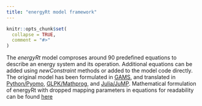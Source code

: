 ```yaml
---
title: "energyRt model framework"
---
```


```r
knitr::opts_chunk$set(
  collapse = TRUE,
  comment = "#>"
)
```

The *energyRt* model comproses around 90 predefined equations to describe an energy system and its operation. Additional equations can be added using *newConstraint* methods or added to the model code directly. The original model has been formulated in [GAMS](https://github.com/energyRt/energyRt/tree/master/gams), and translated in [Python/Pyomo](https://github.com/energyRt/energyRt/tree/master/pyomo), [GLPK/Mathprog](https://github.com/energyRt/energyRt/tree/master/glpk), and [Julia/JuMP](https://github.com/energyRt/energyRt/tree/master/julia). Mathematical formulation of energyRt with dropped mapping parameters in equations for readability can be found [here](https://energyrt.org/articles/energyRt_model_equations.pdf)
